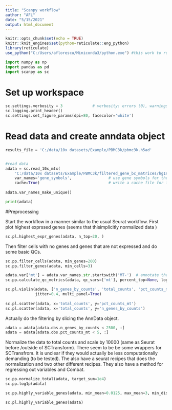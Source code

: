 ```yaml
---
title: "Scanpy workflow"
author: "AFL"
date: "5/15/2021"
output: html_document
---
```


```r
knitr::opts_chunk$set(echo = TRUE)
knitr::knit_engines$set(python=reticulate::eng_python)
library(reticulate)
use_python("C:/Users/aflorescu/Miniconda3/python.exe") #this work to run but its not knitted 
```



```python
import numpy as np
import pandas as pd
import scanpy as sc

```

# Set up workspace
```python
sc.settings.verbosity = 3             # verbosity: errors (0), warnings (1), info (2), hints (3)
sc.logging.print_header()
sc.settings.set_figure_params(dpi=80, facecolor='white')

```
# Read data and create anndata object

```python
results_file = 'C:/data/10x datasets/Example/PBMC3k/pbmc3k.h5ad'


#read data
adata = sc.read_10x_mtx(
    'C:/data/10x datasets/Example/PBMC3k/filtered_gene_bc_matrices/hg19/',  # the directory with the `.mtx` file
    var_names='gene_symbols',                # use gene symbols for the variable names (variables-axis index)
    cache=True)                              # write a cache file for faster subsequent reading
	
adata.var_names_make_unique()  

print(adata)
```
#Preprocessing

Start the workflow in a manner similar to the usual Seurat workflow. First plot highest exprssed genes (seems that thisimplicitly normalized data )

```python
sc.pl.highest_expr_genes(adata, n_top=20, )
````
Then filter cells with no genes and genes that are not expressed and do some basic QCs. 
```python
sc.pp.filter_cells(adata, min_genes=200)
sc.pp.filter_genes(adata, min_cells=3)

adata.var['mt'] = adata.var_names.str.startswith('MT-')  # annotate the group of mitochondrial genes as 'mt'
sc.pp.calculate_qc_metrics(adata, qc_vars=['mt'], percent_top=None, log1p=False, inplace=True)

sc.pl.violin(adata, ['n_genes_by_counts', 'total_counts', 'pct_counts_mt'],
             jitter=0.4, multi_panel=True)
             
sc.pl.scatter(adata, x='total_counts', y='pct_counts_mt')
sc.pl.scatter(adata, x='total_counts', y='n_genes_by_counts')
```

Actually do the filtering by slicing the AnnData object.

```python
adata = adata[adata.obs.n_genes_by_counts < 2500, :]
adata = adata[adata.obs.pct_counts_mt < 5, :]
```

Normalize the data to total counts and scale by 10000 (same as Seurat before /outside of SCTransform). There seem to be be some wrappers for SCTransfrom. It is unclear if they would actually be less computationally demanding (to be tested). The also have a seurat recipes that does the normalization and two other different recipes. They also have a method for regressing out variables and Combat.

```python
sc.pp.normalize_total(adata, target_sum=1e4)
sc.pp.log1p(adata)

sc.pp.highly_variable_genes(adata, min_mean=0.0125, max_mean=3, min_disp=0.5)

sc.pl.highly_variable_genes(adata)
```